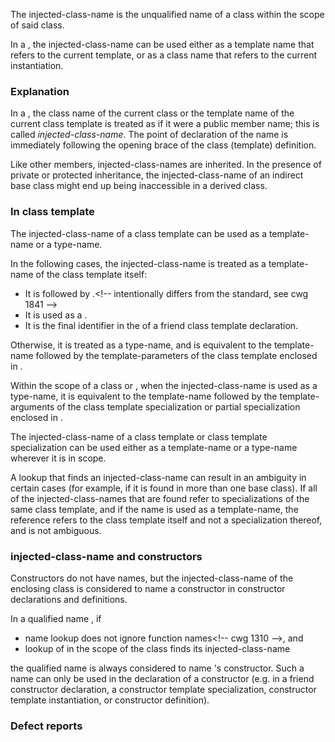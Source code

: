 {{title|Injected-class-name}}
{{cpp/language/classes/navbar}}
The injected-class-name is the unqualified name of a class within the scope of said class.

In a {{rlp|class template}}, the injected-class-name can be used either as a template name that refers to the current template, or as a class name that refers to the current instantiation.

===Explanation===
In a {{rlpsd|scope#Class scope}}, the class name of the current class or the template name of the current class template is treated as if it were a public member name; this is called ''injected-class-name''. The point of declaration of the name is immediately following the opening brace of the class (template) definition.

{{source|1=
int X;

struct X
{
    void f()
    {
        X* p;   // OK, X is an injected-class-name
        ::X* q; // Error: name lookup finds a variable name, which hides the struct name
    }
};

template&lt;class T&gt;
struct Y
{
    void g()
    {
        Y* p;    // OK, Y is an injected-class-name
        Y&lt;T&gt;* q; // OK, Y is an injected-class-name, but Y&lt;T&gt; is not
    }
};
}}

Like other members, injected-class-names are inherited. In the presence of private or protected inheritance, the injected-class-name of an indirect base class might end up being inaccessible in a derived class.

{{source|1=
struct A {};
struct B : private A {};
struct C : public B
{
    A* p;   // Error: injected-class-name A is inaccessible
    ::A* q; // OK, does not use the injected-class-name
};
}}

===In class template===
The injected-class-name of a class template can be used as a template-name or a type-name.

In the following cases, the injected-class-name is treated as a template-name of the class template itself:
* It is followed by {{ttb|&lt;}}.&lt;!-- intentionally differs from the standard, see cwg 1841 --&gt;
* It is used as a {{rlp|template parameters#Template template arguments|template template argument}}.
* It is the final identifier in the {{rlp|elaborated type specifier|elaborated class specifier}} of a friend class template declaration.

Otherwise, it is treated as a type-name, and is equivalent to the template-name followed by the template-parameters of the class template enclosed in {{ttb|&lt;&gt;}}.

{{source|1=
template&lt;template&lt;class, class&gt; class&gt;
struct A;

template&lt;class T1, class T2&gt;
struct X
{
    X&lt;T1, T2&gt;* p;   // OK, X is treated as a template-name
    
    using a = A&lt;X&gt;; // OK, X is treated as a template-name
    
    template&lt;class U1, class U2&gt;
    friend class X; // OK, X is treated as a template-name
    
    X* q;           // OK, X is treated as a type-name, equivalent to X&lt;T1, T2&gt;
};
}}

Within the scope of a class {{rlp|template specialization}} or {{rlp|partial specialization}}, when the injected-class-name is used as a type-name, it is equivalent to the template-name followed by the template-arguments of the class template specialization or partial specialization enclosed in {{ttb|&lt;&gt;}}.

{{source|1=
template&lt;&gt;
struct X&lt;void, void&gt;
{
    X* p; // OK, X is treated as a type-name, equivalent to X&lt;void, void&gt;
    
    template&lt;class, class&gt;
    friend class X; // OK, X is treated as a template-name (same as in primary template)
    
    X&lt;void, void&gt;* q; // OK, X is treated as a template-name
};

template&lt;class T&gt;
struct X&lt;char, T&gt;
{
    X* p, q; // OK, X is treated as a type-name, equivalent to X&lt;char, T&gt;
    
    using r = X&lt;int, int&gt;; // OK, can be used to name another specialization
};
}}

The injected-class-name of a class template or class template specialization can be used either as a template-name or a type-name wherever it is in scope.

{{source|1=
template&lt;&gt;
class X&lt;int, char&gt;
{
    class B
    {
        X a;            // meaning X&lt;int, char&gt;
        
        template&lt;class, class&gt;
        friend class X; // meaning ::X
    };
};

template&lt;class T&gt;
struct Base
{
    Base* p; // OK: Base means Base&lt;T&gt;
};

template&lt;class T&gt;
struct Derived : public Base&lt;T*&gt;
{
    typename Derived::Base* p; // OK: Derived::Base means Derived&lt;T&gt;::Base,
                               // which is Base&lt;T*&gt;
};

template&lt;class T, template&lt;class&gt; class U = T::template Base&gt;
struct Third {};

Third&lt;Derived&lt;int&gt;&gt; t; // OK: default argument uses injected-class-name as a template
}}

A lookup that finds an injected-class-name can result in an ambiguity in certain cases (for example, if it is found in more than one base class). If all of the injected-class-names that are found refer to specializations of the same class template, and if the name is used as a template-name, the reference refers to the class template itself and not a specialization thereof, and is not ambiguous.

{{source|1=
template&lt;class T&gt;
struct Base {};

template&lt;class T&gt;
struct Derived: Base&lt;int&gt;, Base&lt;char&gt;
{
    typename Derived::Base b;         // error: ambiguous
    typename Derived::Base&lt;double&gt; d; // OK
};
}}

===injected-class-name and constructors===
Constructors do not have names, but the injected-class-name of the enclosing class is considered to name a constructor in constructor declarations and definitions.

In a qualified name {{tt|C::D}}, if
* name lookup does not ignore function names&lt;!-- cwg 1310 --&gt;, and
* lookup of {{tt|D}} in the scope of the class {{tt|C}} finds its injected-class-name

the qualified name is always considered to name {{tt|C}}'s constructor. Such a name can only be used in the declaration of a constructor (e.g. in a friend constructor declaration, a constructor template specialization, constructor template instantiation, or constructor definition){{rev inl|since=c++11| or be used to inherit constructors}}.

{{source|1=
struct A
{
    A();
    A(int);
    
    template&lt;class T&gt;
    A(T) {}
};
using A_alias = A;

A::A() {}
A_alias::A(int) {}
template A::A(double);

struct B : A
{
    using A_alias::A;
};

A::A a;         // Error: A::A is considered to name a constructor, not a type
struct A::A a2; // OK, same as 'A a2;'
B::A b;         // OK, same as 'A b;'
}}

===Defect reports===
{{dr list begin}}
{{dr list item|wg=cwg|dr=1004|std=C++98|before=an injected-class-name could not&lt;br&gt;be a template template argument|after=allowed, it refers to the class&lt;br&gt;template itself in this case}}
{{dr list item|wg=cwg|dr=2637|std=C++98|before=the entire template-id could be an injected-class-name|after=only the template name can}}
{{dr list end}}

{{langlinks|es|ja|ru|zh}}